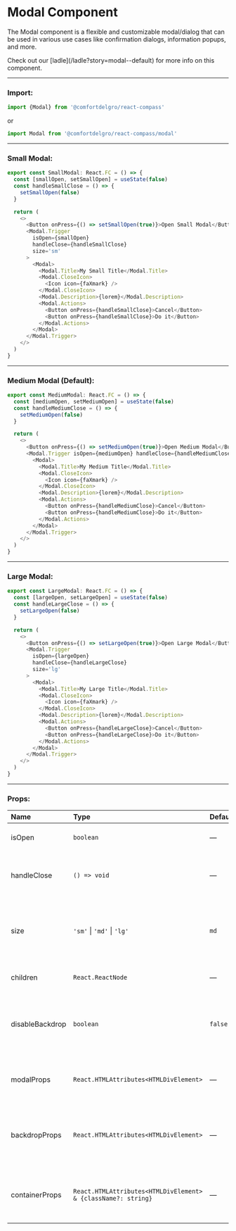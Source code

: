
# Modal Component

The Modal component is a flexible and customizable modal/dialog that can be used in various use cases like confirmation dialogs, information popups, and more.

<Callout>
  Check out our [ladle](/ladle?story=modal--default) for more info on this
  component.
</Callout>

---

### Import:

```js
import {Modal} from '@comfortdelgro/react-compass'
```

or

```js
import Modal from '@comfortdelgro/react-compass/modal'
```

---

### Small Modal:

<section
  className={styles.avatarShowcaseContainer}
  style={{flexDirection: 'column'}}
>
    <SmallModal />

</section>

```js
export const SmallModal: React.FC = () => {
  const [smallOpen, setSmallOpen] = useState(false)
  const handleSmallClose = () => {
    setSmallOpen(false)
  }

  return (
    <>
      <Button onPress={() => setSmallOpen(true)}>Open Small Modal</Button>
      <Modal.Trigger
        isOpen={smallOpen}
        handleClose={handleSmallClose}
        size='sm'
      >
        <Modal>
          <Modal.Title>My Small Title</Modal.Title>
          <Modal.CloseIcon>
            <Icon icon={faXmark} />
          </Modal.CloseIcon>
          <Modal.Description>{lorem}</Modal.Description>
          <Modal.Actions>
            <Button onPress={handleSmallClose}>Cancel</Button>
            <Button onPress={handleSmallClose}>Do it</Button>
          </Modal.Actions>
        </Modal>
      </Modal.Trigger>
    </>
  )
}
```

---

### Medium Modal (Default):

<section
  className={styles.avatarShowcaseContainer}
  style={{flexDirection: 'column'}}
>
    <MediumModal />

</section>

```js
export const MediumModal: React.FC = () => {
  const [mediumOpen, setMediumOpen] = useState(false)
  const handleMediumClose = () => {
    setMediumOpen(false)
  }

  return (
    <>
      <Button onPress={() => setMediumOpen(true)}>Open Medium Modal</Button>
      <Modal.Trigger isOpen={mediumOpen} handleClose={handleMediumClose}>
        <Modal>
          <Modal.Title>My Medium Title</Modal.Title>
          <Modal.CloseIcon>
            <Icon icon={faXmark} />
          </Modal.CloseIcon>
          <Modal.Description>{lorem}</Modal.Description>
          <Modal.Actions>
            <Button onPress={handleMediumClose}>Cancel</Button>
            <Button onPress={handleMediumClose}>Do it</Button>
          </Modal.Actions>
        </Modal>
      </Modal.Trigger>
    </>
  )
}
```

---

### Large Modal:

<section
  className={styles.avatarShowcaseContainer}
  style={{flexDirection: 'column'}}
>
    <LargeModal />

</section>

```js
export const LargeModal: React.FC = () => {
  const [largeOpen, setLargeOpen] = useState(false)
  const handleLargeClose = () => {
    setLargeOpen(false)
  }

  return (
    <>
      <Button onPress={() => setLargeOpen(true)}>Open Large Modal</Button>
      <Modal.Trigger
        isOpen={largeOpen}
        handleClose={handleLargeClose}
        size='lg'
      >
        <Modal>
          <Modal.Title>My Large Title</Modal.Title>
          <Modal.CloseIcon>
            <Icon icon={faXmark} />
          </Modal.CloseIcon>
          <Modal.Description>{lorem}</Modal.Description>
          <Modal.Actions>
            <Button onPress={handleLargeClose}>Cancel</Button>
            <Button onPress={handleLargeClose}>Do it</Button>
          </Modal.Actions>
        </Modal>
      </Modal.Trigger>
    </>
  )
}
```

---

### Props:

| Name            | Type                                                          | Default | Description                                                             |
| :-------------- | :------------------------------------------------------------ | :------ | :---------------------------------------------------------------------- |
| isOpen          | `boolean`                                                     | —       | If true, the modal is open.                                             |
| handleClose     | `() => void`                                                  | —       | Callback fired when the modal needs to be closed.                       |
| size            | `'sm'` \| `'md'` \| `'lg'`                                    | `md`    | Size of the modal. 'sm' for small, 'md' for medium, and 'lg' for large. |
| children        | `React.ReactNode`                                             | —       | The content of the component.                                           |
| disableBackdrop | `boolean`                                                     | `false` | If true, clicking the backdrop will not fire the handleClose callback.  |
| modalProps      | `React.HTMLAttributes<HTMLDivElement>`                        | —       | Additional props to be spread to the Modal component.                   |
| backdropProps   | `React.HTMLAttributes<HTMLDivElement>`                        | —       | Additional props to be spread to the backdrop (overlay) component.      |
| containerProps  | `React.HTMLAttributes<HTMLDivElement> & {className?: string}` | —       | Additional props to be spread to the container component.               |

```

```
